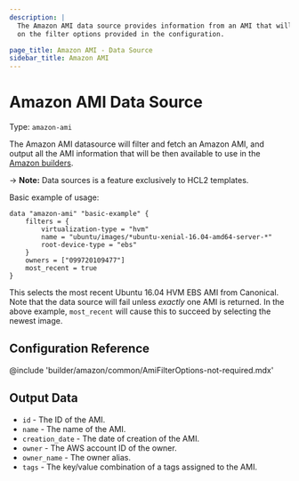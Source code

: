 ```yaml
---
description: |
  The Amazon AMI data source provides information from an AMI that will be fetched based
  on the filter options provided in the configuration.

page_title: Amazon AMI - Data Source
sidebar_title: Amazon AMI
---
```


# Amazon AMI Data Source

Type: `amazon-ami`

The Amazon AMI datasource will filter and fetch an Amazon AMI, and output all the AMI information that will
be then available to use in the [Amazon builders](/docs/builders/amazon/instance).

-> **Note:** Data sources is a feature exclusively to HCL2 templates.

Basic example of usage:

```hcl
data "amazon-ami" "basic-example" {
    filters = {
        virtualization-type = "hvm"
        name = "ubuntu/images/*ubuntu-xenial-16.04-amd64-server-*"
        root-device-type = "ebs"
    }
    owners = ["099720109477"]
    most_recent = true
}
```
This selects the most recent Ubuntu 16.04 HVM EBS AMI from Canonical. Note that the data source will fail unless
*exactly* one AMI is returned. In the above example, `most_recent` will cause this to succeed by selecting the newest image.

## Configuration Reference

@include 'builder/amazon/common/AmiFilterOptions-not-required.mdx'

## Output Data

- `id` - The ID of the AMI.
- `name` - The name of the AMI.
- `creation_date` - The date of creation of the AMI.
- `owner` - The AWS account ID of the owner.
- `owner_name` - The owner alias.
- `tags` - The key/value combination of a tags assigned to the AMI.
